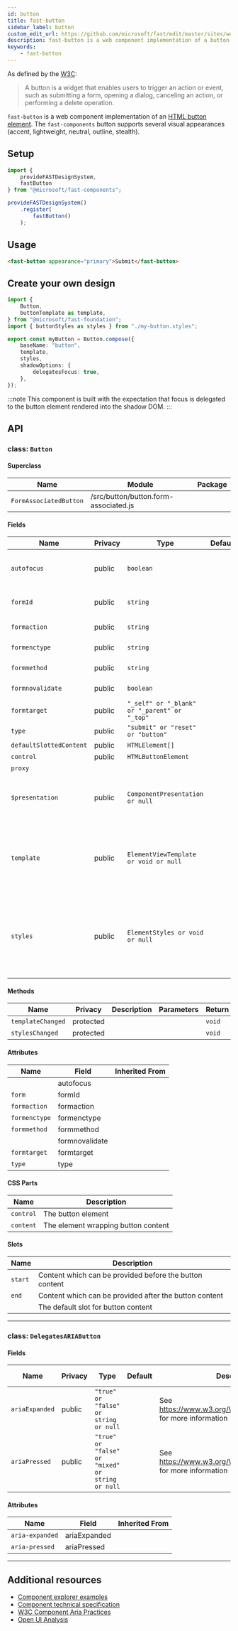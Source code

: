 ```yaml
---
id: button
title: fast-button
sidebar_label: button
custom_edit_url: https://github.com/microsoft/fast/edit/master/sites/website/versioned_docs/version-legacy/components/fast-button.mdx
description: fast-button is a web component implementation of a button element.
keywords:
    - fast-button
---
```


As defined by the [W3C](https://w3c.github.io/aria-practices/#button):

> A button is a widget that enables users to trigger an action or event, such as submitting a form, opening a dialog, canceling an action, or performing a delete operation.

`fast-button` is a web component implementation of an [HTML button element](https://developer.mozilla.org/en-US/docs/Web/HTML/Element/button). The `fast-components` button supports several visual appearances (accent, lightweight, neutral, outline, stealth).

## Setup

```ts
import {
    provideFASTDesignSystem,
    fastButton
} from "@microsoft/fast-components";

provideFASTDesignSystem()
    .register(
        fastButton()
    );
```

## Usage

```html live
<fast-button appearance="primary">Submit</fast-button>
```

## Create your own design

```ts
import {
    Button,
    buttonTemplate as template,
} from "@microsoft/fast-foundation";
import { buttonStyles as styles } from "./my-button.styles";

export const myButton = Button.compose({
    baseName: "button",
    template,
    styles,
    shadowOptions: {
        delegatesFocus: true,
    },
});
```

:::note
This component is built with the expectation that focus is delegated to the button element rendered into the shadow DOM.
:::

## API



### class: `Button`

#### Superclass

| Name                   | Module                                | Package |
| ---------------------- | ------------------------------------- | ------- |
| `FormAssociatedButton` | /src/button/button.form-associated.js |         |

#### Fields

| Name                    | Privacy | Type                                         | Default | Description                                                                                                                                                                         | Inherited From       |
| ----------------------- | ------- | -------------------------------------------- | ------- | ----------------------------------------------------------------------------------------------------------------------------------------------------------------------------------- | -------------------- |
| `autofocus`             | public  | `boolean`                                    |         | Determines if the element should receive document focus on page load.                                                                                                               |                      |
| `formId`                | public  | `string`                                     |         | The id of a form to associate the element to.                                                                                                                                       |                      |
| `formaction`            | public  | `string`                                     |         | See [`<button>` element](https://developer.mozilla.org/en-US/docs/Web/HTML/Element/button) for more details.                                                       |                      |
| `formenctype`           | public  | `string`                                     |         | See [`<button>` element](https://developer.mozilla.org/en-US/docs/Web/HTML/Element/button) for more details.                                                       |                      |
| `formmethod`            | public  | `string`                                     |         | See [`<button>` element](https://developer.mozilla.org/en-US/docs/Web/HTML/Element/button) for more details.                                                       |                      |
| `formnovalidate`        | public  | `boolean`                                    |         | See [`<button>` element](https://developer.mozilla.org/en-US/docs/Web/HTML/Element/button) for more details.                                                       |                      |
| `formtarget`            | public  | `"_self" or "_blank" or "_parent" or "_top"` |         | See [`<button>` element](https://developer.mozilla.org/en-US/docs/Web/HTML/Element/button) for more details.                                                       |                      |
| `type`                  | public  | `"submit" or "reset" or "button"`            |         | The button type.                                                                                                                                                                    |                      |
| `defaultSlottedContent` | public  | `HTMLElement[]`                              |         |  Default slotted content                                                                                                                                                            |                      |
| `control`               | public  | `HTMLButtonElement`                          |         |                                                                                                                                                                                     |                      |
| `proxy`                 |         |                                              |         |                                                                                                                                                                                     | FormAssociatedButton |
| `$presentation`         | public  | `ComponentPresentation or null`              |         | A property which resolves the ComponentPresentation instance for the current component.                                                                                             | FoundationElement    |
| `template`              | public  | `ElementViewTemplate or void or null`        |         | Sets the template of the element instance. When undefined, the element will attempt to resolve the template from the associated presentation or custom element definition.          | FoundationElement    |
| `styles`                | public  | `ElementStyles or void or null`              |         | Sets the default styles for the element instance. When undefined, the element will attempt to resolve default styles from the associated presentation or custom element definition. | FoundationElement    |

#### Methods

| Name              | Privacy   | Description | Parameters | Return | Inherited From    |
| ----------------- | --------- | ----------- | ---------- | ------ | ----------------- |
| `templateChanged` | protected |             |            | `void` | FoundationElement |
| `stylesChanged`   | protected |             |            | `void` | FoundationElement |

#### Attributes

| Name          | Field          | Inherited From |
| ------------- | -------------- | -------------- |
|               | autofocus      |                |
| `form`        | formId         |                |
| `formaction`  | formaction     |                |
| `formenctype` | formenctype    |                |
| `formmethod`  | formmethod     |                |
|               | formnovalidate |                |
| `formtarget`  | formtarget     |                |
| `type`        | type           |                |

#### CSS Parts

| Name      | Description                         |
| --------- | ----------------------------------- |
| `control` | The button element                  |
| `content` | The element wrapping button content |

#### Slots

| Name    | Description                                             |
| ------- | ------------------------------------------------------- |
| `start` | Content which can be provided before the button content |
| `end`   | Content which can be provided after the button content  |
|         | The default slot for button content                     |

<hr/>

### class: `DelegatesARIAButton`

#### Fields

| Name           | Privacy | Type                                             | Default | Description                                                            | Inherited From |
| -------------- | ------- | ------------------------------------------------ | ------- | ---------------------------------------------------------------------- | -------------- |
| `ariaExpanded` | public  | `"true" or "false" or string or null`            |         | See https://www.w3.org/WAI/PF/aria/roles#button for more information |                |
| `ariaPressed`  | public  | `"true" or "false" or "mixed" or string or null` |         | See https://www.w3.org/WAI/PF/aria/roles#button for more information |                |

#### Attributes

| Name            | Field        | Inherited From |
| --------------- | ------------ | -------------- |
| `aria-expanded` | ariaExpanded |                |
| `aria-pressed`  | ariaPressed  |                |

<hr/>


## Additional resources

* [Component explorer examples](https://explore.fast.design/components/fast-button)
* [Component technical specification](https://github.com/microsoft/fast/blob/master/packages/web-components/fast-foundation/src/button/button.spec.md)
* [W3C Component Aria Practices](https://w3c.github.io/aria-practices/#button)
* [Open UI Analysis](https://open-ui.org/components/button)
